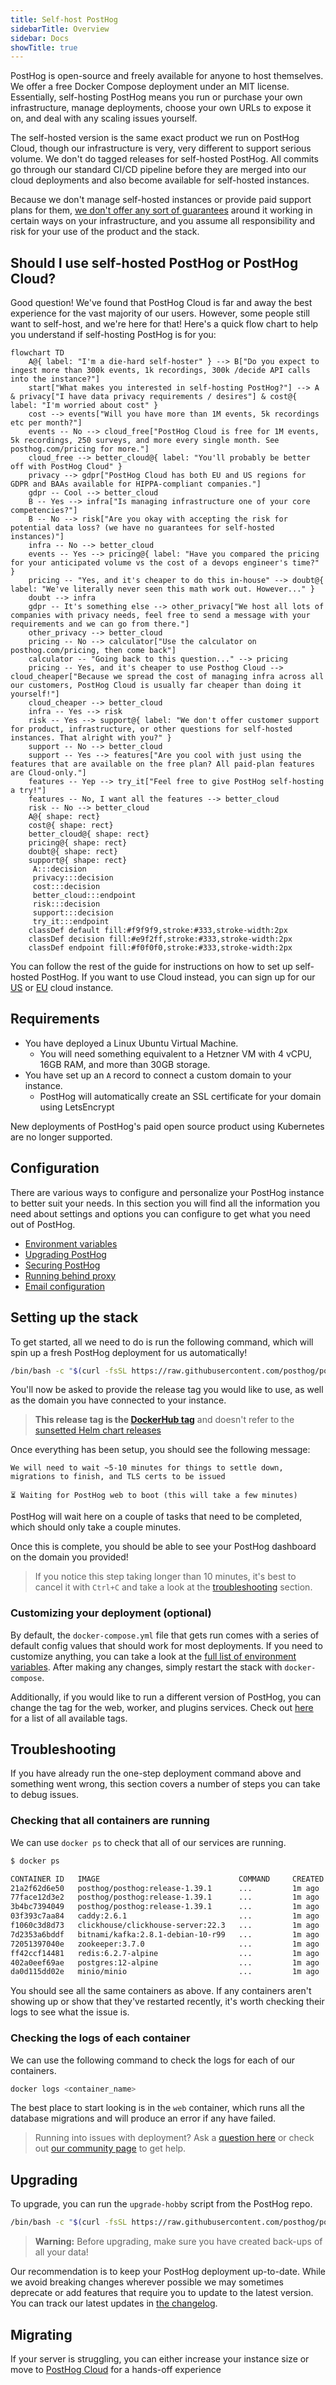```yaml
---
title: Self-host PostHog
sidebarTitle: Overview
sidebar: Docs
showTitle: true
---
```



PostHog is open-source and freely available for anyone to host themselves. We offer a free Docker Compose deployment under an MIT license. Essentially, self-hosting PostHog means you run or purchase your own infrastructure, manage deployments, choose your own URLs to expose it on, and deal with any scaling issues yourself.

The self-hosted version is the same exact product we run on PostHog Cloud, though our infrastructure is very, very different to support serious volume. We don't do tagged releases for self-hosted PostHog. All commits go through our standard CI/CD pipeline before they are merged into our cloud deployments and also become available for self-hosted instances.

Because we don't manage self-hosted instances or provide paid support plans for them, [we don't offer any sort of guarantees](/docs/self-host/open-source/disclaimer) around it working in certain ways on your infrastructure, and you assume all responsibility and risk for your use of the product and the stack.

## Should I use self-hosted PostHog or PostHog Cloud?

Good question! We've found that PostHog Cloud is far and away the best experience for the vast majority of our users. However, some people still want to self-host, and we're here for that! Here's a quick flow chart to help you understand if self-hosting PostHog is for you:

```mermaid
flowchart TD
    A@{ label: "I'm a die-hard self-hoster" } --> B["Do you expect to ingest more than 300k events, 1k recordings, 300k /decide API calls into the instance?"]
    start["What makes you interested in self-hosting PostHog?"] --> A & privacy["I have data privacy requirements / desires"] & cost@{ label: "I'm worried about cost" }
    cost --> events["Will you have more than 1M events, 5k recordings etc per month?"]
    events -- No --> cloud_free["PostHog Cloud is free for 1M events, 5k recordings, 250 surveys, and more every single month. See posthog.com/pricing for more."]
    cloud_free --> better_cloud@{ label: "You'll probably be better off with PostHog Cloud" }
    privacy --> gdpr["PostHog Cloud has both EU and US regions for GDPR and BAAs available for HIPPA-compliant companies."]
    gdpr -- Cool --> better_cloud
    B -- Yes --> infra["Is managing infrastructure one of your core competencies?"]
    B -- No --> risk["Are you okay with accepting the risk for potential data loss? (we have no guarantees for self-hosted instances)"]
    infra -- No --> better_cloud
    events -- Yes --> pricing@{ label: "Have you compared the pricing for your anticipated volume vs the cost of a devops engineer's time?" }
    pricing -- "Yes, and it's cheaper to do this in-house" --> doubt@{ label: "We've literally never seen this math work out. However..." }
    doubt --> infra
    gdpr -- It's something else --> other_privacy["We host all lots of companies with privacy needs, feel free to send a message with your requirements and we can go from there."]
    other_privacy --> better_cloud
    pricing -- No --> calculator["Use the calculator on posthog.com/pricing, then come back"]
    calculator -- "Going back to this question..." --> pricing
    pricing -- Yes, and it's cheaper to use Posthog Cloud --> cloud_cheaper["Because we spread the cost of managing infra across all our customers, PostHog Cloud is usually far cheaper than doing it yourself!"]
    cloud_cheaper --> better_cloud
    infra -- Yes --> risk
    risk -- Yes --> support@{ label: "We don't offer customer support for product, infrastructure, or other questions for self-hosted instances. That alright with you?" }
    support -- No --> better_cloud
    support -- Yes --> features["Are you cool with just using the features that are available on the free plan? All paid-plan features are Cloud-only."]
    features -- Yep --> try_it["Feel free to give PostHog self-hosting a try!"]
    features -- No, I want all the features --> better_cloud
    risk -- No --> better_cloud
    A@{ shape: rect}
    cost@{ shape: rect}
    better_cloud@{ shape: rect}
    pricing@{ shape: rect}
    doubt@{ shape: rect}
    support@{ shape: rect}
     A:::decision
     privacy:::decision
     cost:::decision
     better_cloud:::endpoint
     risk:::decision
     support:::decision
     try_it:::endpoint
    classDef default fill:#f9f9f9,stroke:#333,stroke-width:2px
    classDef decision fill:#e9f2ff,stroke:#333,stroke-width:2px
    classDef endpoint fill:#f0f0f0,stroke:#333,stroke-width:2px
```

You can follow the rest of the guide for instructions on how to set up self-hosted PostHog. If you want to use Cloud instead, you can sign up for our
 [US](https://us.posthog.com/signup) or [EU](https://eu.posthog.com/signup) cloud instance.

## Requirements

-   You have deployed a Linux Ubuntu Virtual Machine.
    -   You will need something equivalent to a Hetzner VM with 4 vCPU, 16GB RAM, and more than 30GB storage.
-   You have set up an `A` record to connect a custom domain to your instance.
    -   PostHog will automatically create an SSL certificate for your domain using LetsEncrypt

New deployments of PostHog's paid open source product using Kubernetes are no longer supported.

## Configuration

There are various ways to configure and personalize your PostHog instance to better suit your needs. In this section you will find all the information you need about settings and options you can configure to get what you need out of PostHog.

-   [Environment variables](/docs/self-host/configure/environment-variables)
-   [Upgrading PostHog](/docs/runbook/upgrading-posthog)
-   [Securing PostHog](/docs/self-host/configure/securing-posthog)
-   [Running behind proxy](/docs/self-host/configure/running-behind-proxy)
-   [Email configuration](/docs/self-host/configure/email)

## Setting up the stack

To get started, all we need to do is run the following command, which will spin up a fresh PostHog deployment for us automatically!

```bash
/bin/bash -c "$(curl -fsSL https://raw.githubusercontent.com/posthog/posthog/HEAD/bin/deploy-hobby)"
```

You'll now be asked to provide the release tag you would like to use, as well as the domain you have connected to your instance.

> **This release tag is the [DockerHub tag](https://hub.docker.com/r/posthog/posthog/tags)** and doesn't refer to the [sunsetted Helm chart releases](https://posthog.com/blog/sunsetting-helm-support-posthog)

Once everything has been setup, you should see the following message:

```
We will need to wait ~5-10 minutes for things to settle down, migrations to finish, and TLS certs to be issued

⏳ Waiting for PostHog web to boot (this will take a few minutes)
```

PostHog will wait here on a couple of tasks that need to be completed, which should only take a couple minutes.

Once this is complete, you should be able to see your PostHog dashboard on the domain you provided!

> If you notice this step taking longer than 10 minutes, it's best to cancel it with `Ctrl+C` and take a look at the [troubleshooting](#troubleshooting) section.

### Customizing your deployment (optional)

By default, the `docker-compose.yml` file that gets run comes with a series of default config values that should work for most deployments.
If you need to customize anything, you can take a look at the [full list of environment variables](/docs/self-host/configure/environment-variables).
After making any changes, simply restart the stack with `docker-compose`.

Additionally, if you would like to run a different version of PostHog, you can change the tag for the web, worker, and plugins services.
Check out [here](https://hub.docker.com/r/posthog/posthog) for a list of all available tags.

## Troubleshooting

If you have already run the one-step deployment command above and something went wrong, this section covers a number of steps you can take to debug issues.

### Checking that all containers are running

We can use `docker ps` to check that all of our services are running.

```bash
$ docker ps

CONTAINER ID   IMAGE                               COMMAND     CREATED    STATUS    PORTS   NAMES
21a2f62d6e50   posthog/posthog:release-1.39.1      ...         1m ago     Up 1m     ...     ...
77face12d3e2   posthog/posthog:release-1.39.1      ...         1m ago     Up 1m     ...     ...
3b4bc7394049   posthog/posthog:release-1.39.1      ...         1m ago     Up 1m     ...     ...
03f393c7aa84   caddy:2.6.1                         ...         1m ago     Up 1m     ...     ...
f1060c3d8d73   clickhouse/clickhouse-server:22.3   ...         1m ago     Up 1m     ...     ...
7d2353a6bddf   bitnami/kafka:2.8.1-debian-10-r99   ...         1m ago     Up 1m     ...     ...
72051397040e   zookeeper:3.7.0                     ...         1m ago     Up 1m     ...     ...
ff42ccf14481   redis:6.2.7-alpine                  ...         1m ago     Up 1m     ...     ...
402a0eef69ae   postgres:12-alpine                  ...         1m ago     Up 1m     ...     ...
da0d115dd02e   minio/minio                         ...         1m ago     Up 1m     ...     ...
```

You should see all the same containers as above. If any containers aren't showing up or show that they've restarted recently, it's worth checking their logs to see what the issue is.

### Checking the logs of each container

We can use the following command to check the logs for each of our containers.

```bash
docker logs <container_name>
```

The best place to start looking is in the `web` container, which runs all the database migrations and will produce an error if any have failed.

> Running into issues with deployment? Ask a [question here](/questions) or check out [our community page](/posts) to get help.

## Upgrading

To upgrade, you can run the `upgrade-hobby` script from the PostHog repo.

```bash
/bin/bash -c "$(curl -fsSL https://raw.githubusercontent.com/posthog/posthog/HEAD/bin/upgrade-hobby)"
```

> **Warning:** Before upgrading, make sure you have created back-ups of all your data!

Our recommendation is to keep your PostHog deployment up-to-date. While we avoid breaking changes wherever possible we may sometimes deprecate or add features that require you to update to the latest version. You can track our latest updates in [the changelog](/changelog).

## Migrating

If your server is struggling, you can either increase your instance size or move to [PostHog Cloud](/docs/migrate/migrate-to-cloud#option-1-for-events-migration-self-hosted-migration-tool-alpha) for a hands-off experience
